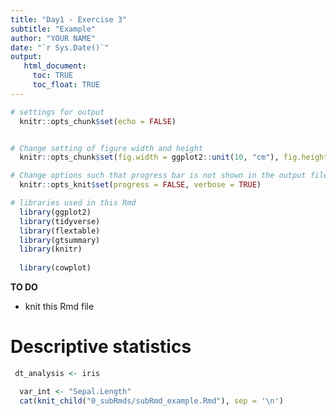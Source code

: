 ---
title: "Day1 - Exercise 3"
subtitle: "Example"
author: "YOUR NAME"
date: "`r Sys.Date()`"
output: 
   html_document:
     toc: TRUE
     toc_float: TRUE
---
```{r setup, include = FALSE}
# settings for output
  knitr::opts_chunk$set(echo = FALSE)


# Change setting of figure width and height
  knitr::opts_chunk$set(fig.width = ggplot2::unit(10, "cm"), fig.height = ggplot2::unit(8, "cm"))

# Change options such that progress bar is not shown in the output file <- NEW!!!
  knitr::opts_knit$set(progress = FALSE, verbose = TRUE)

# libraries used in this Rmd
  library(ggplot2)
  library(tidyverse)
  library(flextable)
  library(gtsummary)
  library(knitr)
  
  library(cowplot)
```

**TO DO**

* knit this Rmd file


# Descriptive statistics

```{r, results = 'asis'}
 dt_analysis <- iris

  var_int <- "Sepal.Length"
  cat(knit_child("0_subRmds/subRmd_example.Rmd"), sep = '\n')
```

